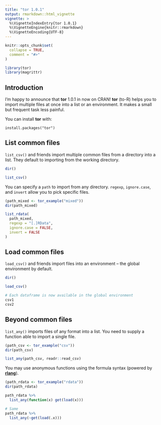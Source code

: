 ```yaml
---
title: "tor 1.0.1"
output: rmarkdown::html_vignette
vignette: >
  %\VignetteIndexEntry{tor 1.0.1}
  %\VignetteEngine{knitr::rmarkdown}
  %\VignetteEncoding{UTF-8}
---
```


```r
knitr::opts_chunk$set(
  collapse = TRUE,
  comment = "#>"
)

library(tor)
library(magrittr)
```

## Introduction

I'm happy to announce that __tor__ 1.0.1 in now on CRAN! __tor__ (to-R) helps you to import multiple files at once into a list or an environment. It makes a small but frequent task less painful.

You can install __tor__ with:

```
install.packages("tor")
```

## List common files

`list_csv()` and friends import multiple common files from a directory into a list. They default to importing from the working directory.

```r
dir()

list_csv()
```

You can specify a `path` to import from any directory. `regexp`, `ignore.case`, and `invert` allow you to pick specific files.

```r
(path_mixed <- tor_example("mixed"))
dir(path_mixed)

list_rdata(
  path_mixed, 
  regexp = "[.]RData", 
  ignore.case = FALSE, 
  invert = FALSE
)
```

## Load common files

`load_csv()` and friends import files into an environment -- the global environment by default.

```r
dir()

load_csv()

# Each dataframe is now available in the global environment
csv1
csv2
```

## Beyond common files

`list_any()` imports files of any format into a list. You need to supply a function able to import a single file.

```r
(path_csv <- tor_example("csv"))
dir(path_csv)

list_any(path_csv, readr::read_csv)
```

You may use anonymous functions using the formula syntax (powered by [__rlang__](https://rlang.r-lib.org/)).

```r
(path_rdata <- tor_example("rdata"))
dir(path_rdata)

path_rdata %>% 
  list_any(function(x) get(load(x)))

# Same
path_rdata %>% 
  list_any(~get(load(.x)))
```


